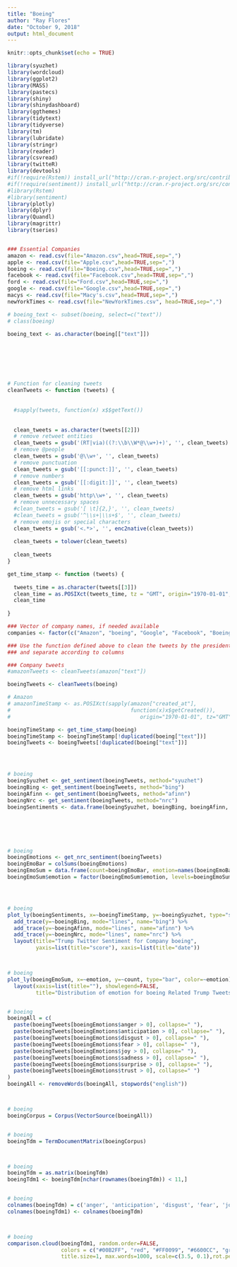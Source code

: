 ---
title: "Boeing"
author: "Ray Flores"
date: "October 9, 2018"
output: html_document
---

```{r setup, include=FALSE}
knitr::opts_chunk$set(echo = TRUE)

library(syuzhet)
library(wordcloud)
library(ggplot2)
library(MASS)
library(pastecs)
library(shiny)
library(shinydashboard)
library(ggthemes)
library(tidytext)
library(tidyverse)
library(tm)
library(lubridate)
library(stringr)
library(reader)
library(csvread)
library(twitteR)
library(devtools)
#if(!require(Rstem)) install_url("http://cran.r-project.org/src/contrib/Archive/Rstem/Rstem_0.4-1.tar.gz")
#if(!require(sentiment)) install_url("http://cran.r-project.org/src/contrib/Archive/sentiment/sentiment_0.2.tar.gz")
#library(Rstem)
#library(sentiment)
library(plotly)
library(dplyr)
library(Quandl)
library(magrittr)
library(tseries)


### Essential Companies
amazon <- read.csv(file="Amazon.csv",head=TRUE,sep=",")
apple <- read.csv(file="Apple.csv",head=TRUE,sep=",")
boeing <- read.csv(file="Boeing.csv",head=TRUE,sep=",")
facebook <- read.csv(file="Facebook.csv",head=TRUE,sep=",")
ford <- read.csv(file="Ford.csv",head=TRUE,sep=",")
google <- read.csv(file="Google.csv",head=TRUE,sep=",")
macys <- read.csv(file="Macy's.csv",head=TRUE,sep=",")
newYorkTimes <- read.csv(file="NewYorkTimes.csv", head=TRUE,sep=",")

# boeing_text <- subset(boeing, select=c("text"))
# class(boeing)

boeing_text <- as.character(boeing[["text"]])







# Function for cleaning tweets
cleanTweets <- function (tweets) {
  
  
  #sapply(tweets, function(x) x$$getText())
  
  
  clean_tweets = as.character(tweets[[2]])
  # remove retweet entities
  clean_tweets = gsub('(RT|via)((?:\\b\\W*@\\w+)+)', '', clean_tweets)
  # remove @people
  clean_tweets = gsub('@\\w+', '', clean_tweets)
  # remove punctuation
  clean_tweets = gsub('[[:punct:]]', '', clean_tweets)
  # remove numbers
  clean_tweets = gsub('[[:digit:]]', '', clean_tweets)
  # remove html links
  clean_tweets = gsub('http\\w+', '', clean_tweets)
  # remove unnecessary spaces
  #clean_tweets = gsub('[ \t]{2,}', '', clean_tweets)
  #clean_tweets = gsub('^\\s+|\\s+$', '', clean_tweets)
  # remove emojis or special characters
  clean_tweets = gsub('<.*>', '', enc2native(clean_tweets))
  
  clean_tweets = tolower(clean_tweets)
  
  clean_tweets
}

get_time_stamp <- function (tweets) {
  
  tweets_time = as.character(tweets[[3]])
  clean_time = as.POSIXct(tweets_time, tz = "GMT", origin="1970-01-01", format = "%D %k ")
  clean_time
  
}

### Vector of company names, if needed available
companies <- factor(c("Amazon", "boeing", "Google", "Facebook", "Boeing", "Ford"))

### Use the function defined above to clean the tweets by the president 
### and separate according to columns 

### Company tweets
#amazonTweets <- cleanTweets(amazon["text"])

boeingTweets <- cleanTweets(boeing)

# Amazon
# amazonTimeStamp <- as.POSIXct(sapply(amazon["created_at"], 
#                                      function(x)x$getCreated()), 
#                                         origin="1970-01-01", tz="GMT")

boeingTimeStamp <- get_time_stamp(boeing)
boeingTimeStamp <- boeingTimeStamp[!duplicated(boeing["text"])]
boeingTweets <- boeingTweets[!duplicated(boeing["text"])]




# boeing
boeingSyuzhet <- get_sentiment(boeingTweets, method="syuzhet")
boeingBing <- get_sentiment(boeingTweets, method="bing")
boeingAfinn <- get_sentiment(boeingTweets, method="afinn")
boeingNrc <- get_sentiment(boeingTweets, method="nrc")
boeingSentiments <- data.frame(boeingSyuzhet, boeingBing, boeingAfinn, boeingNrc, boeingTimeStamp)






# boeing
boeingEmotions <- get_nrc_sentiment(boeingTweets)
boeingEmoBar = colSums(boeingEmotions)
boeingEmoSum = data.frame(count=boeingEmoBar, emotion=names(boeingEmoBar))
boeingEmoSum$emotion = factor(boeingEmoSum$emotion, levels=boeingEmoSum$emotion[order(boeingEmoSum$count, decreasing = TRUE)])




# boeing
plot_ly(boeingSentiments, x=~boeingTimeStamp, y=~boeingSyuzhet, type="scatter", mode="jitter", name="syuzhet") %>%
  add_trace(y=~boeingBing, mode="lines", name="bing") %>%
  add_trace(y=~boeingAfinn, mode="lines", name="afinn") %>%
  add_trace(y=~boeingNrc, mode="lines", name="nrc") %>%
  layout(title="Trump Twitter Sentiment for Company boeing",
         yaxis=list(title="score"), xaxis=list(title="date"))



# boeing
plot_ly(boeingEmoSum, x=~emotion, y=~count, type="bar", color=~emotion) %>%
  layout(xaxis=list(title=""), showlegend=FALSE,
         title="Distribution of emotion for boeing Related Trump Tweets")


# boeing
boeingAll = c(
  paste(boeingTweets[boeingEmotions$anger > 0], collapse=" "),
  paste(boeingTweets[boeingEmotions$anticipation > 0], collapse=" "),
  paste(boeingTweets[boeingEmotions$disgust > 0], collapse=" "),
  paste(boeingTweets[boeingEmotions$fear > 0], collapse=" "),
  paste(boeingTweets[boeingEmotions$joy > 0], collapse=" "),
  paste(boeingTweets[boeingEmotions$sadness > 0], collapse=" "),
  paste(boeingTweets[boeingEmotions$surprise > 0], collapse=" "),
  paste(boeingTweets[boeingEmotions$trust > 0], collapse=" ")
)
boeingAll <- removeWords(boeingAll, stopwords("english"))



# boeing
boeingCorpus = Corpus(VectorSource(boeingAll))


# boeing
boeingTdm = TermDocumentMatrix(boeingCorpus)



# boeing
boeingTdm = as.matrix(boeingTdm)
boeingTdm1 <- boeingTdm[nchar(rownames(boeingTdm)) < 11,]


# boeing
colnames(boeingTdm) = c('anger', 'anticipation', 'disgust', 'fear', 'joy', 'sadness', 'surprise', 'trust')
colnames(boeingTdm1) <- colnames(boeingTdm)



# boeing
comparison.cloud(boeingTdm1, random.order=FALSE,
                 colors = c("#00B2FF", "red", "#FF0099", "#6600CC", "green", "orange", "blue", "brown"),
                 title.size=1, max.words=1000, scale=c(3.5, 0.1),rot.per=0.4)


```